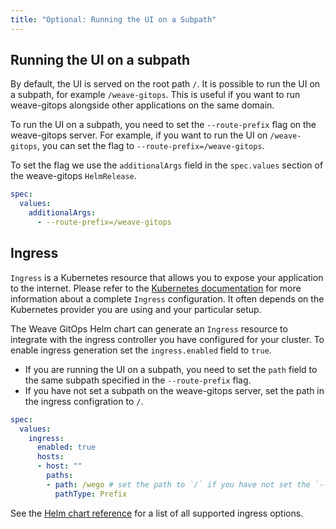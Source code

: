 ```yaml
---
title: "Optional: Running the UI on a Subpath"
---
```


## Running the UI on a subpath

By default, the UI is served on the root path `/`. It is possible to run the UI on a subpath, for example `/weave-gitops`.
This is useful if you want to run weave-gitops alongside other applications on the same domain.

To run the UI on a subpath, you need to set the `--route-prefix` flag on the weave-gitops server.
For example, if you want to run the UI on `/weave-gitops`, you can set the flag to `--route-prefix=/weave-gitops`.

To set the flag we use the `additionalArgs` field in the `spec.values` section of the weave-gitops `HelmRelease`.

```yaml
spec:
  values:
    additionalArgs:
      - --route-prefix=/weave-gitops
```

## Ingress

`Ingress` is a Kubernetes resource that allows you to expose your application to the internet.
Please refer to the [Kubernetes documentation](https://kubernetes.io/docs/concepts/services-networking/ingress/)
for more information about a complete `Ingress` configuration. It often depends on the Kubernetes provider you are
using and your particular setup.

The Weave GitOps Helm chart can generate an `Ingress` resource to integrate with the ingress controller you have configured for your cluster.
To enable ingress generation set the `ingress.enabled` field to `true`.

- If you are running the UI on a subpath, you need to set the `path` field to the same subpath specified in the `--route-prefix` flag.
- If you have not set a subpath on the weave-gitops server, set the path in the ingress configration to `/`.

```yaml
spec:
  values:
    ingress:
      enabled: true
      hosts:
      - host: ""
        paths:
        - path: /wego # set the path to `/` if you have not set the `--route-prefix` flag
          pathType: Prefix
```

See the [Helm chart reference](../../references/helm-reference.md) for a list of all supported ingress options.
